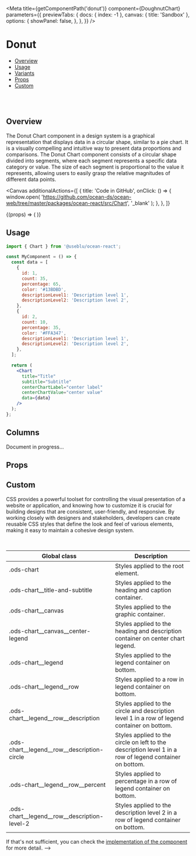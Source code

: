 

<Meta
  title={getComponentPath('donut')}
  component={DoughnutChart}
  parameters={{
    previewTabs: {
      docs: { index: -1 },
      canvas: { title: 'Sandbox' },
      options: {
        showPanel: false,
      },
    },
  }}
/>

# Donut

- [Overview](#overview)
- [Usage](#usage)
- [Variants](#variants)
- [Props](#props)
- [Custom](#customization)

<br />
<br />

## Overview <a name="overview"></a>

The Donut Chart component in a design system is a graphical representation that displays data in a
circular shape, similar to a pie chart. It is a visually compelling and intuitive way to present
data proportions and comparisons. The Donut Chart component consists of a circular shape divided
into segments, where each segment represents a specific data category or value. The size of each
segment is proportional to the value it represents, allowing users to easily grasp the relative
magnitudes of different data points.

<Canvas
  additionalActions={[
    {
      title: 'Code in GitHub',
      onClick: () => {
        window.open(
          'https://github.com/ocean-ds/ocean-web/tree/master/packages/ocean-react/src/Chart',
          '_blank'
        );
      },
    },
  ]}
>
  <Story name="Usage">
    {(props) => (
      <DoughnutChart
        title="Title"
        subtitle="Subtitle"
        centerChartLabel="Label"
        centerChartValue="0"
        data={[
          {
            id: 1,
            count: 35,
            percentage: 65,
            color: '#13BDBD',
            descriptionLevel1: 'Description level 1',
            descriptionLevel2: 'Description level 2',
          },
          {
            id: 2,
            count: 10,
            percentage: 35,
            color: '#FFA347',
            descriptionLevel1: 'Description level 1',
            descriptionLevel2: 'Description level 2',
          },
        ]}
      />
    )}
  </Story>
</Canvas>

## Usage <a name="usage"></a>

```jsx
import { Chart } from '@useblu/ocean-react';

const MyComponent = () => {
  const data = [
    {
      id: 1,
      count: 35,
      percentage: 65,
      color: '#13BDBD',
      descriptionLevel1: 'Description level 1',
      descriptionLevel2: 'Description level 2',
    },
    {
      id: 2,
      count: 10,
      percentage: 35,
      color: '#FFA347',
      descriptionLevel1: 'Description level 1',
      descriptionLevel2: 'Description level 2',
    },
  ];

  return (
    <Chart
      title="Title"
      subtitle="Subtitle"
      centerChartLabel="center label"
      centerChartValue="center value"
      data={data}
    />
  );
};
```

## Columns <a name="variants"></a>

Document in progress...

## Props <a name="props"></a>

<ArgsTable story="Usage" of="." />

## Custom <a name="customization"></a>

CSS provides a powerful toolset for controlling the visual presentation of a website or application,
and knowing how to customize it is crucial for building designs that are consistent, user-friendly,
and responsive. By working closely with designers and stakeholders, developers can create reusable CSS
styles that define the look and feel of various elements, making it easy to maintain a cohesive design system.

<br />

| Global class                                       | Description                                                                                             |
| -------------------------------------------------- | ------------------------------------------------------------------------------------------------------- |
| .ods-chart                                         | Styles applied to the root element.                                                                     |
| .ods-chart\_\_title-and-subtitle                   | Styles applied to the heading and caption container.                                                    |
| .ods-chart\_\_canvas                               | Styles applied to the graphic container.                                                                |
| .ods-chart\_\_canvas\_\_center-legend              | Styles applied to the heading and description container on center chart legend.                         |
| .ods-chart\_\_legend                               | Styles applied to the legend container on bottom.                                                       |
| .ods-chart\_\_legend\_\_row                        | Styles applied to a row in legend container on bottom.                                                  |
| .ods-chart\_\_legend\_\_row\_\_description         | Styles applied to the circle and description level 1 in a row of legend container on bottom.            |
| .ods-chart\_\_legend\_\_row\_\_description-circle  | Styles applied to the circle on left to the description level 1 in a row of legend container on bottom. |
| .ods-chart\_\_legend\_\_row\_\_percent             | Styles applied to percentage in a row of legend container on bottom.                                    |
| .ods-chart\_\_legend\_\_row\_\_description-level-2 | Styles applied to the description level 2 in a row of legend container on bottom.                       |

If that's not sufficient, you can check the [implementation of the component](https://github.com/ocean-ds/ocean-web/blob/master/packages/ocean-react/src/Chart/DoughnutChart.tsx) for more detail. -->

```

```
